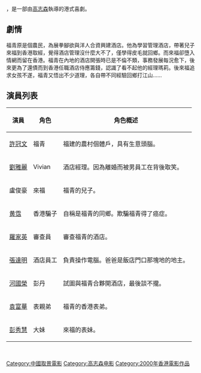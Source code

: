 {{Infobox Film
| name =創業玩家
| original_name = ''{{lang|en|Funny Business}}''
| image =
| caption = 
| director = [[高志森|高志森]]
| producer =
| writer = [[張達明_(演員)|張達明]]
| starring =[[許冠文|許冠文]]<br />[[劉雅麗|劉雅麗]]<br />[[盧俊豪|盧俊豪]]<br />[[黄霑|黄霑]]<br />[[羅家英|羅家英]]<br />[[河國榮|河國榮]]<br />[[李麗珍|李麗珍]]<br />[[張達明_(演員)|張達明]]
| music = 
| cinematography =
| editing = 
| production_company =
| distributor =
| released = {{flagicon|HK|1996}}　{{film date|2000|}}
| runtime = 91分鐘
| country = {{香港電影產地}}
| language = 粵語
| budget = 
| gross = 
| amg_id = 
| imdb_id = 
}}
{{engname|《創業玩家》|''Funny Business''}}，是一部由[[高志森|高志森]]執導的港式喜劇。

==劇情==
福青原是個農民，為展拳腳欲與洋人合資興建酒店。他為學習管理酒店，帶著兒子來福到香港取經，覺得酒店管理沒什麼大不了，僅學得皮毛就回鄉。而來福卻墮入情網而留在香港。福青在內地的酒店開張時已是不倫不類，事務發展每況愈下，後來更為了還債而到香港任職酒店侍應籌錢，認識了看不起他的經理瑪莉。後來福追求女孩不遂，福青又悟出不少道理，各自帶不同經驗回鄉打江山……

== 演員列表 ==
{| class="wikitable"
!演員
!角色
!角色概述
|-
|[[許冠文|許冠文]]
|福青
|福建的農村個體戶，具有生意頭腦。
|-
|[[劉雅麗|劉雅麗]]
|Vivian
|酒店經理。因為離婚而被男員工在背後取笑。
|-
|盧俊豪
|來福
|福青的兒子。
|-
|[[黃霑|黄霑]]
|香港騙子
|自稱是福青的同鄉。欺騙福青得了癌症。
|-
|[[羅家英|羅家英]]
|審查員
|審查福青的酒店。
|-
|[[張達明_(演員)|張達明]]
|酒店員工
|負責操作電腦。爸爸是飯店門口那塊地的地主。
|-
|[[河國榮|河國榮]]
|彭丹
|試圖與福青合夥開酒店，最後談不攏。
|-
|[[袁富華|袁富華]]
|表親弟
|福青的香港表弟。
|-
|[[彭秀慧|彭秀慧]]
|大妹
|來福的表妹。
|}
<br />
{{許冠文}}
[[Category:中國取景電影|Category:中國取景電影]]
[[Category:高志森电影|Category:高志森电影]]
[[Category:2000年香港電影作品|Category:2000年香港電影作品]]